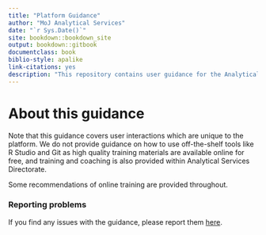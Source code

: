 ```yaml
--- 
title: "Platform Guidance"
author: "MoJ Analytical Services"
date: "`r Sys.Date()`"
site: bookdown::bookdown_site
output: bookdown::gitbook
documentclass: book
biblio-style: apalike
link-citations: yes
description: "This repository contains user guidance for the Analytical Platform."
---
```


# About this guidance {-}

Note that this guidance covers user interactions which are unique to the platform.  We do not provide guidance on how to use off-the-shelf tools like R Studio and Git as high quality training materials are available online for free, and training and coaching is also provided within Analytical Services Directorate.  

Some recommendations of online training are provided throughout. 

### Reporting problems {-}

If you find any issues with the guidance, please report them [here](https://github.com/moj-analytical-services/platform_user_guidance/issues).